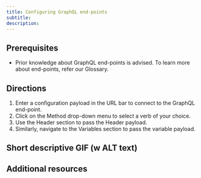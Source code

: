```yaml
---
title: Configuring GraphQL end-points
subtitle:
description:
---
```


## Prerequisites

- Prior knowledge about GraphQL end-points is advised.
To learn more about end-points, refer our Glossary.

## Directions

1. Enter a configuration payload in the URL bar to connect to the GraphQL end-point.
2. Click on the Method drop-down menu to select a verb of your choice.
3. Use the Header section to pass the Header payload.
4. Similarly, navigate to the Variables section to pass the variable payload.

## Short descriptive GIF (w ALT text)

## Additional resources
